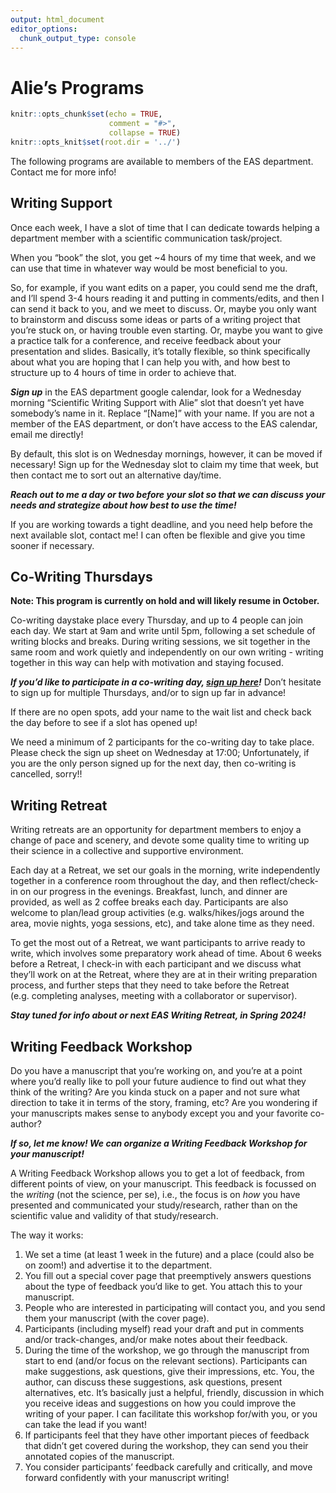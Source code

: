 ```yaml
---
output: html_document
editor_options:
  chunk_output_type: console
---
```


# Alie's Programs {#alies_programs}

```r
knitr::opts_chunk$set(echo = TRUE,
                      comment = "#>",
                      collapse = TRUE)
knitr::opts_knit$set(root.dir = '../')
```

The following programs are available to members of the EAS department. Contact me for more info!

## Writing Support {-}

Once each week, I have a slot of time that I can dedicate towards helping a department member with a scientific communication task/project. 

When you "book" the slot, you get ~4 hours of my time that week, and we can use that time in whatever way would be most beneficial to you. 

So, for example, if you want edits on a paper, you could send me the draft, and I'll spend 3-4 hours reading it and putting in comments/edits, and then I can send it back to you, and we meet to discuss. Or, maybe you only want to brainstorm and discuss some ideas or parts of a writing project that you're stuck on, or having trouble even starting. Or, maybe you want to give a practice talk for a conference, and receive feedback about your presentation and slides. Basically, it's totally flexible, so think specifically about what you are hoping that I can help you with, and how best to structure up to 4 hours of time in order to achieve that. 

***Sign up*** in the EAS department google calendar, look for a Wednesday morning "Scientific Writing Support with Alie" slot that doesn't yet have somebody's name in it. Replace "[Name]" with your name. If you are not a member of the EAS department, or don't have access to the EAS calendar, email me directly!

By default, this slot is on Wednesday mornings, however, it can be moved if necessary! Sign up for the Wednesday slot to claim my time that week, but then contact me to sort out an alternative day/time.

***Reach out to me a day or two before your slot so that we can discuss your needs and strategize about how best to use the time!***

If you are working towards a tight deadline, and you need help before the next available slot, contact me! I can often be flexible and give you time sooner if necessary.  
  

## Co-Writing Thursdays {-}

**Note: This program is currently on hold and will likely resume in October.**

Co-writing daystake place every Thursday, and up to 4 people can join each day. We start at 9am and write until 5pm, following a set schedule of writing blocks and breaks. During writing sessions, we sit together in the same room and work quietly and independently on our own writing - writing together in this way can help with motivation and staying focused.

***If you'd like to participate in a co-writing day, [sign up here](https://docs.google.com/spreadsheets/d/1xdXCNQEE3PODH2Q4aI1c7A3heXJXacsQPLYiY-1O2Ps/edit?usp=sharing)!*** Don't hesitate to sign up for multiple Thursdays, and/or to sign up far in advance!

If there are no open spots, add your name to the wait list and check back the day before to see if a slot has opened up! 

We need a minimum of 2 participants for the co-writing day to take place. Please check the sign up sheet on Wednesday at 17:00; Unfortunately, if you are the only person signed up for the next day, then co-writing is cancelled, sorry!!


## Writing Retreat {-}

Writing retreats are an opportunity for department members to enjoy a change of pace and scenery, and devote some quality time to writing up their science in a collective and supportive environment.

Each day at a Retreat, we set our goals in the morning, write independently together in a conference room throughout the day, and then reflect/check-in on our progress in the evenings. Breakfast, lunch, and dinner are provided, as well as 2 coffee breaks each day. Participants are also welcome to plan/lead group activities (e.g. walks/hikes/jogs around the area, movie nights, yoga sessions, etc), and take alone time as they need.

To get the most out of a Retreat, we want participants to arrive ready to write, which involves some preparatory work ahead of time. About 6 weeks before a Retreat, I check-in with each participant and we discuss what they'll work on at the Retreat, where they are at in their writing preparation process, and further steps that they need to take before the Retreat (e.g. completing analyses, meeting with a collaborator or supervisor).

***Stay tuned for info about or next EAS Writing Retreat, in Spring 2024!***


## Writing Feedback Workshop {-}

Do you have a manuscript that you're working on, and you're at a point where you'd really like to poll your future audience to find out what they think of the writing? Are you kinda stuck on a paper and not sure what direction to take it in terms of the story, framing, etc? Are you wondering if your manuscripts makes sense to anybody except you and your favorite co-author? 

***If so, let me know! We can organize a Writing Feedback Workshop for your manuscript!***

A Writing Feedback Workshop allows you to get a lot of feedback, from different points of view, on your manuscript. This feedback is focussed on the *writing* (not the science, per se), i.e., the focus is on *how* you have presented and communicated your study/research, rather than on the scientific value and validity of that study/research. 

The way it works:

1. We set a time (at least 1 week in the future) and a place (could also be on zoom!) and advertise it to the department.
2. You fill out a special cover page that preemptively answers questions about the type of feedback you'd like to get. You attach this to your manuscript.
3. People who are interested in participating will contact you, and you send them your manuscript (with the cover page).
4. Participants (including myself) read your draft and put in comments and/or track-changes, and/or make notes about their feedback. 
5. During the time of the workshop, we go through the manuscript from start to end (and/or focus on the relevant sections). Participants can make suggestions, ask questions, give their impressions, etc. You, the author, can discuss these suggestions, ask questions, present alternatives, etc. It's basically just a helpful, friendly, discussion in which you receive ideas and suggestions on how you could improve the writing of your paper. I can facilitate this workshop for/with you, or you can take the lead if you want!
6. If participants feel that they have other important pieces of feedback that didn't get covered during the workshop, they can send you their annotated copies of the manuscript.
7. You consider participants' feedback carefully and critically, and move forward confidently with your manuscript writing!



